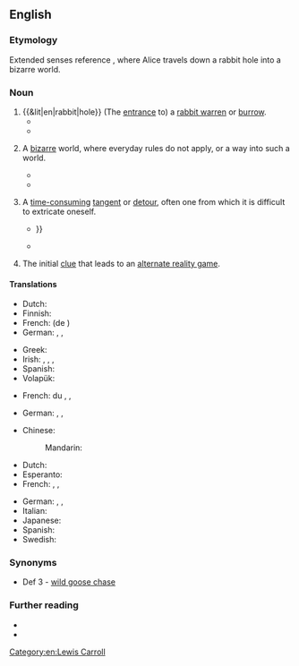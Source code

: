 ==English==

===Etymology===
Extended senses reference ''{{w|Alice's Adventures in Wonderland}}'', where Alice travels down a rabbit hole into a bizarre world.

===Noun===
{{en-noun}}

# {{&lit|en|rabbit|hole}} (The [[entrance]] to) a [[rabbit warren]] or [[burrow]].
#* {{quote-book|en|year=1866|author=Lewis Carroll|authorlink=Lewis Carroll|title=Alice's Adventures in Wonderland|chapterurl={{fullurl:s:en:Alice's Adventures in Wonderland (1866)/Chapter 1}}|chapter=1|passage=The '''rabbit-hole''' went straight on like a tunnel for some way, and then dipped suddenly down, so suddenly that Alice had not a moment to think about stopping herself before she found herself falling down what seemed to be a very deep well.}}
#* {{quote-book|1=en|year=1898|author=H.G. Wells|authorlink=H.G. Wells|title={{w|The War of the Worlds}}|publisher=William Heinemann|location=London|page=83|passage=As the limber gunners went to the rear, his horse trod in a '''rabbit-hole''' and came down, throwing him into a depression of the ground.}}
# {{lb|en|usually|with article}} A [[bizarre]] world, where everyday rules do not apply, or a way into such a world.
#: {{syn|en|looking glass}}
#: {{ux|en|These mushrooms will take you down the '''rabbit hole''', man.}}
#* {{quote-av|en|actor=Laurence Fishburne|role=Morpheus|title=The Matrix|writer={{w|The Wachowskis}}|year=1999|time=0:29:05|text=You take the blue pill, the story ends, you wake up in your bed and believe whatever you want to believe. You take the red pill, you stay in Wonderland, and I show you how deep the '''rabbit hole''' goes.}}
#* {{quote-book|en|year=2012|author=Linda Hoy|title=The Effect|pageurl=https://books.google.com/books?id=SDntBAAAQBAJ&pg=PR7|isbn=9781846949074|page=vii|publisher=John Hunt Publishing|passage=Tumbling down the '''rabbit hole''', she encountered a whole new level of existence where the laws of physics were turned upside down, shaken inside out and taken to the cleaners.}}
# {{lb|en|by extension}} A [[time-consuming]] [[tangent]] or [[detour]], often one from which it is difficult to extricate oneself.
#* {{quote-book|en|year=2017|author=Judith Aston, Sandra Gaudenzi, Mandy Rose|title=I-Docs: The Evolving Practices of Interactive Documentary|isbn=0231851073|passage=My point is not to go down the '''rabbit hole''' of deconstructing the term ''documentary'', {{...}}}}
#* {{quote-book|en|year=2018|title=GAPS Stories|publisher=Chelsea Green Publishing|ISBN=9781603588973|passage=I felt pretty strongly that non-food supplements would be a complicated, expensive '''rabbit hole''' that rarely cure children fully of anxiety / autism / etc. (especially in the absence of enough nourishing food).}}
# {{lb|en|gaming}} The initial [[clue]] that leads to an [[alternate reality game]].
#: {{syn|en|trailhead}}

====Translations====
{{trans-top|(entrance to) a rabbit warren or burrow}}
* Dutch: {{t+|nl|konijnenhol|n}}
* Finnish: {{t|fi|kaninkolo}}
* French: {{t+|fr|terrier|m}} (de {{t+|fr|lapin}})
* German: {{t|de|Kaninchenloch|n}}, {{t|de|Kaninchenhöhle|f}}, {{t+|de|Kaninchenbau|m}}
{{trans-mid}}
* Greek: {{t+|el|κουνελότρυπα|f}}
* Irish: {{t|ga|poll coinicéir|m}}, {{t|ga|súil choinicéir|f}}, {{t|ga|rapach|f}}, {{t|ga|poll coinín|m}}
* Spanish: {{t+|es|madriguera|f}}
* Volapük: {{t|vo|kroligahog}}
{{trans-bottom}}

{{trans-top|bizarre world}}
* French: {{t+|fr|autre}} {{t+|fr|côté}} du {{t+|fr|miroir|m}}, {{t+|fr|monde}} {{t+|fr|parallèle|m}}, {{t+|fr|quatrième}} {{t+|fr|dimension|f}}
{{trans-mid}}
* German: {{t+|de|Trip|m}}, {{t|de|Wunderland|n}}, {{t|de|Nonsenswelt|f}}
{{trans-bottom}}

{{trans-top|time-consuming tangent or detour}}
* Chinese:
*: Mandarin: {{t-needed|cmn}}
* Dutch: {{t-needed|nl}}
* Esperanto: {{t-needed|eo}}
* French: {{t+|fr|méandre|m}}, {{t+|fr|dédale|m}}, {{t+|fr|écheveau|m}}
{{trans-mid}}
* German: {{t+|de|Abschweifung|f}}, {{t+|de|Abstecher|m}} {{qualifier|coll.}}, {{t+|de|Nebengleis|n}} {{qualifier|fig.}}
* Italian: {{t-needed|it}}
* Japanese: {{t-needed|ja}}
* Spanish: {{t+|es|jardín|m}}
* Swedish: {{t-needed|sv}}
{{trans-bottom}}

{{trans-top|(gaming) clue that leads to an alternate reality game}}
{{trans-mid}}
{{trans-bottom}}

===Synonyms===
* Def 3 - [[wild goose chase]]

===Further reading===
* {{pedia|down the Rabbit Hole}}
* {{pedia|rabbit hole}}

[[Category:en:Lewis Carroll]]
